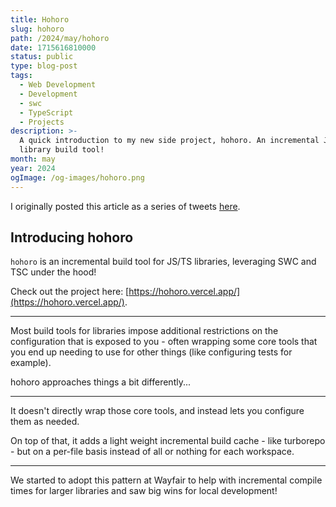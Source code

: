 ```yaml
---
title: Hohoro
slug: hohoro
path: /2024/may/hohoro
date: 1715616810000
status: public
type: blog-post
tags:
  - Web Development
  - Development
  - swc
  - TypeScript
  - Projects
description: >-
  A quick introduction to my new side project, hohoro. An incremental JS/TS
  library build tool!
month: may
year: 2024
ogImage: /og-images/hohoro.png
---
```



<Callout>

I originally posted this article as a series of tweets [here](https://twitter.com/immatthamlin/status/1790111809791308173).

</Callout>

## Introducing hohoro

`hohoro` is an incremental build tool for JS/TS libraries, leveraging SWC and TSC under the hood!

Check out the project here: [https://hohoro.vercel.app/](https://hohoro.vercel.app/).

---

Most build tools for libraries impose additional restrictions on the configuration that is exposed to you - often wrapping some core tools that you end up needing to use for other things (like configuring tests for example).

hohoro approaches things a bit differently...

---

It doesn't directly wrap those core tools, and instead lets you configure them as needed.

On top of that, it adds a light weight incremental build cache - like 
<TwitterMention>turborepo</TwitterMention> - but on a per-file basis instead of all or nothing for each workspace.

---

We started to adopt this pattern at Wayfair to help with incremental compile times for larger libraries and saw big wins for local development!


